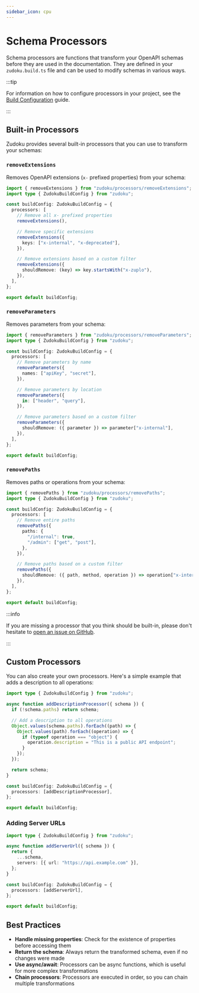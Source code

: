 ```yaml
---
sidebar_icon: cpu
---
```


# Schema Processors

Schema processors are functions that transform your OpenAPI schemas before they are used in the documentation. They are defined in your `zudoku.build.ts` file and can be used to modify schemas in various ways.

:::tip

For information on how to configure processors in your project, see the [Build Configuration](../configuration/build-configuration) guide.

:::

## Built-in Processors

Zudoku provides several built-in processors that you can use to transform your schemas:

### `removeExtensions`

Removes OpenAPI extensions (`x-` prefixed properties) from your schema:

```ts
import { removeExtensions } from "zudoku/processors/removeExtensions";
import type { ZudokuBuildConfig } from "zudoku";

const buildConfig: ZudokuBuildConfig = {
  processors: [
    // Remove all x- prefixed properties
    removeExtensions(),

    // Remove specific extensions
    removeExtensions({
      keys: ["x-internal", "x-deprecated"],
    }),

    // Remove extensions based on a custom filter
    removeExtensions({
      shouldRemove: (key) => key.startsWith("x-zuplo"),
    }),
  ],
};

export default buildConfig;
```

### `removeParameters`

Removes parameters from your schema:

```ts
import { removeParameters } from "zudoku/processors/removeParameters";
import type { ZudokuBuildConfig } from "zudoku";

const buildConfig: ZudokuBuildConfig = {
  processors: [
    // Remove parameters by name
    removeParameters({
      names: ["apiKey", "secret"],
    }),

    // Remove parameters by location
    removeParameters({
      in: ["header", "query"],
    }),

    // Remove parameters based on a custom filter
    removeParameters({
      shouldRemove: ({ parameter }) => parameter["x-internal"],
    }),
  ],
};

export default buildConfig;
```

### `removePaths`

Removes paths or operations from your schema:

```ts
import { removePaths } from "zudoku/processors/removePaths";
import type { ZudokuBuildConfig } from "zudoku";

const buildConfig: ZudokuBuildConfig = {
  processors: [
    // Remove entire paths
    removePaths({
      paths: {
        "/internal": true,
        "/admin": ["get", "post"],
      },
    }),

    // Remove paths based on a custom filter
    removePaths({
      shouldRemove: ({ path, method, operation }) => operation["x-internal"],
    }),
  ],
};

export default buildConfig;
```

:::info

If you are missing a processor that you think should be built-in, please don't hesitate to [open an issue on GitHub](https://github.com/zuplo/zudoku/issues/new).

:::

## Custom Processors

You can also create your own processors. Here's a simple example that adds a description to all operations:

```ts
import type { ZudokuBuildConfig } from "zudoku";

async function addDescriptionProcessor({ schema }) {
  if (!schema.paths) return schema;

  // Add a description to all operations
  Object.values(schema.paths).forEach((path) => {
    Object.values(path).forEach((operation) => {
      if (typeof operation === "object") {
        operation.description = "This is a public API endpoint";
      }
    });
  });

  return schema;
}

const buildConfig: ZudokuBuildConfig = {
  processors: [addDescriptionProcessor],
};

export default buildConfig;
```

### Adding Server URLs

```ts
import type { ZudokuBuildConfig } from "zudoku";

async function addServerUrl({ schema }) {
  return {
    ...schema,
    servers: [{ url: "https://api.example.com" }],
  };
}

const buildConfig: ZudokuBuildConfig = {
  processors: [addServerUrl],
};

export default buildConfig;
```

## Best Practices

- **Handle missing properties**: Check for the existence of properties before accessing them
- **Return the schema**: Always return the transformed schema, even if no changes were made
- **Use async/await**: Processors can be async functions, which is useful for more complex transformations
- **Chain processors**: Processors are executed in order, so you can chain multiple transformations
